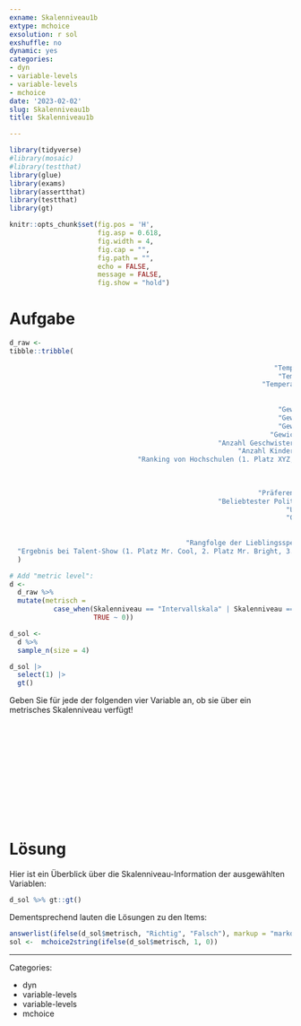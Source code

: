 ```yaml
---
exname: Skalenniveau1b
extype: mchoice
exsolution: r sol
exshuffle: no
dynamic: yes
categories:
- dyn
- variable-levels
- variable-levels
- mchoice
date: '2023-02-02'
slug: Skalenniveau1b
title: Skalenniveau1b

---
```





```r
library(tidyverse)
#library(mosaic)
#library(testthat)
library(glue)
library(exams)
library(assertthat)
library(testthat)
library(gt)
```


```r
knitr::opts_chunk$set(fig.pos = 'H',
                      fig.asp = 0.618,
                      fig.width = 4,
                      fig.cap = "", 
                      fig.path = "",
                      echo = FALSE,
                      message = FALSE,
                      fig.show = "hold")
```







# Aufgabe



```r
d_raw <- 
tibble::tribble(
                                                                                ~Variable,     ~Skalenniveau, ~Nominalniveau, ~Ordinalniveau, ~Intervallniveau, ~Verhältnisniveau, ~stetig, ~diskret,
                                                                  "Temperatur in Celcius",  "Intervallskala",             0L,             0L,               1L,                0L,      1L,       0L,
                                                                   "Temperatur in Kelvin", "Verhältnisskala",             0L,             0L,               0L,                1L,      1L,       0L,
                                                               "Temperatur in Fahrenheit", "Verhältnisskala",             0L,             0L,               1L,                0L,      1L,       0L,
                                                                                  "Alter", "Verhältnisskala",             0L,             0L,               0L,                1L,      1L,       0L,
                                                                             "Schuhgröße", "Verhältnisskala",             0L,             0L,               0L,                1L,      1L,       0L,
                                                                   "Gewicht einer Person", "Verhältnisskala",             0L,             0L,               0L,                1L,      1L,       0L,
                                                                   "Gewicht eines Tieres", "Verhältnisskala",             0L,             0L,               0L,                1L,      1L,       0L,
                                                                   "Gewicht eines Buches", "Verhältnisskala",             0L,             0L,               0L,                1L,      1L,       0L,
                                                                 "Gewicht einer Maschine", "Verhältnisskala",             0L,             0L,               0L,                1L,      1L,       0L,
                                                    "Anzahl Geschwister in einer Familie", "Verhältnisskala",             0L,             0L,               0L,                1L,      0L,       1L,
                                                         "Anzahl Kinder in einer Familie", "Verhältnisskala",             0L,             0L,               0L,                1L,      0L,       1L,
                                "Ranking von Hochschulen (1. Platz XYZ, 2. Platz ABC, …)",    "Ordinalskala",             0L,             1L,               0L,                0L,      0L,       0L,
                                                                                     "IQ",  "Intervallskala",             0L,             0L,               1L,                0L,      1L,       0L,
                                                                             "Augenfarbe",    "Nominalskala",             1L,             0L,               0L,                0L,      0L,       0L,
                                                                              "Haarfarbe",    "Nominalskala",             1L,             0L,               0L,                0L,      0L,       0L,
                                                              "Präferenz für eine Partei",    "Nominalskala",             1L,             0L,               0L,                0L,      0L,       0L,
                                                    "Beliebtester Politiker einer Person",    "Nominalskala",             1L,             0L,               0L,                0L,      0L,       0L,
                                                                     "Umsatz einer Firma", "Verhältnisskala",             0L,             0L,               0L,                1L,      1L,       0L,
                                                                     "Gewinn einer Firma", "Verhältnisskala",             0L,             0L,               0L,                1L,      1L,       0L,
                                                                             "Geschlecht",    "Nominalskala",             1L,             0L,               0L,                0L,      0L,       0L,
                                                                           "Nationalität",    "Nominalskala",             1L,             0L,               0L,                0L,      0L,       0L,
                                            "Rangfolge der Lieblingsspeisen einer Person",    "Ordinalskala",             0L,             1L,               0L,                0L,      0L,       0L,
  "Ergebnis bei Talent-Show (1. Platz Mr. Cool, 2. Platz Mr. Bright, 3. Platz Mr. Right)",    "Ordinalskala",             0L,             1L,               0L,                0L,      0L,       0L
  )


```



```r
# Add "metric level":
d <-
  d_raw %>% 
  mutate(metrisch =
           case_when(Skalenniveau == "Intervallskala" | Skalenniveau == "Verhältnisskala" ~ 1,
                     TRUE ~ 0))
```





```r
d_sol <- 
  d %>% 
  sample_n(size = 4)

d_sol |> 
  select(1) |> 
  gt()
```

Geben Sie für jede der folgenden vier Variable an, ob sie über ein metrisches Skalenniveau verfügt!




</br>
</br>
</br>
</br>
</br>
</br>
</br>
</br>
</br>
</br>

# Lösung

Hier ist ein Überblick über die Skalenniveau-Information der ausgewählten Variablen:

```r
d_sol %>% gt::gt()
```






Dementsprechend lauten die Lösungen zu den Items:


```r
answerlist(ifelse(d_sol$metrisch, "Richtig", "Falsch"), markup = "markdown")
sol <-  mchoice2string(ifelse(d_sol$metrisch, 1, 0))
```




---

Categories: 

- dyn
- variable-levels
- variable-levels
- mchoice

